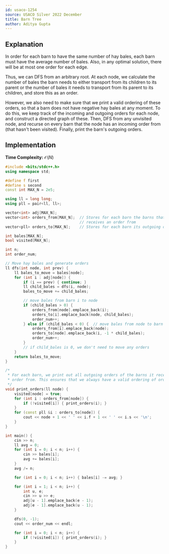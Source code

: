 ```yaml
---
id: usaco-1254
source: USACO Silver 2022 December
title: Barn Tree
author: Aditya Gupta
---
```


## Explanation

In order for each barn to have the same number of hay bales, each barn must have the average number of bales. Also, in any optimal solution, there will be at most one order for each edge.

Thus, we can DFS from an arbitrary root. At each node, we calculate the number of bales the barn needs to either transport from its children to its parent or the number of bales it needs to transport from its parent to its children, and store this as an order.

However, we also need to make sure that we print a valid ordering of these orders, so that a barn does not have negative hay bales at any moment. To do this, we keep track of the incoming and outgoing orders for each node, and construct a directed graph of these. Then, DFS from any unvisited node, and recurse on every barn that the node has an incoming order from (that hasn't been visited). Finally, print the barn's outgoing orders.

## Implementation

**Time Complexity:** $\mathcal{O}(N)$

<LanguageSection>
<CPPSection>

```cpp
#include <bits/stdc++.h>
using namespace std;

#define f first
#define s second
const int MAX_N = 2e5;

using ll = long long;
using pll = pair<ll, ll>;

vector<int> adj[MAX_N];
vector<int> orders_from[MAX_N];  // Stores for each barn the barns that it
                                 // receives an order from
vector<pll> orders_to[MAX_N];    // Stores for each barn its outgoing orders

int bales[MAX_N];
bool visited[MAX_N];

int n;
int order_num;

// Move hay bales and generate orders
ll dfs(int node, int prev) {
	ll bales_to_move = bales[node];
	for (int i : adj[node]) {
		if (i == prev) { continue; }
		ll child_bales = dfs(i, node);
		bales_to_move += child_bales;

		// move bales from barn i to node
		if (child_bales > 0) {
			orders_from[node].emplace_back(i);
			orders_to[i].emplace_back(node, child_bales);
			order_num++;
		} else if (child_bales < 0) {  // move bales from node to barn i
			orders_from[i].emplace_back(node);
			orders_to[node].emplace_back(i, -1 * child_bales);
			order_num++;
		}
		// if child_bales is 0, we don't need to move any orders
	}
	return bales_to_move;
}

/*
 * For each barn, we print out all outgoing orders of the barns it receives an
 * order from. This ensures that we always have a valid ordering of orders.
 */
void print_orders(ll node) {
	visited[node] = true;
	for (int i : orders_from[node]) {
		if (!visited[i]) { print_orders(i); }
	}
	for (const pll &i : orders_to[node]) {
		cout << node + 1 << ' ' << i.f + 1 << ' ' << i.s << '\n';
	}
}

int main() {
	cin >> n;
	ll avg = 0;
	for (int i = 0; i < n; i++) {
		cin >> bales[i];
		avg += bales[i];
	}
	avg /= n;

	for (int i = 0; i < n; i++) { bales[i] -= avg; }

	for (int i = 1; i < n; i++) {
		int u, e;
		cin >> u >> e;
		adj[u - 1].emplace_back(e - 1);
		adj[e - 1].emplace_back(u - 1);
	}

	dfs(0, -1);
	cout << order_num << endl;

	for (int i = 0; i < n; i++) {
		if (!visited[i]) { print_orders(i); }
	}
}
```

</CPPSection>
</LanguageSection>
